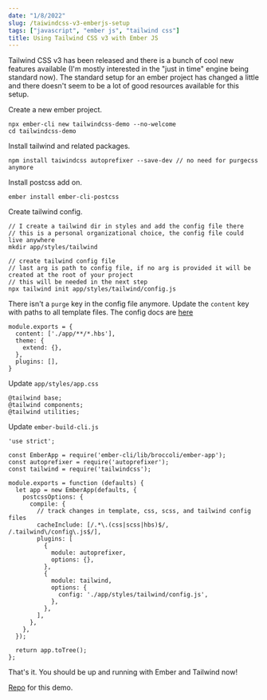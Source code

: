 ```yaml
---
date: "1/8/2022"
slug: /taiwindcss-v3-emberjs-setup
tags: ["javascript", "ember js", "tailwind css"]
title: Using Tailwind CSS v3 with Ember JS
---
```


Tailwind CSS v3 has been released and there is a bunch of cool new features available (I'm mostly interested in the "just in time" engine being standard now). The standard setup for an ember project has changed a little and there doesn't seem to be a lot of good resources available for this setup.

Create a new ember project.

```
npx ember-cli new tailwindcss-demo --no-welcome
cd tailwindcss-demo
```

Install tailwind and related packages.

```
npm install taiwindcss autoprefixer --save-dev // no need for purgecss anymore
```

Install postcss add on.

```
ember install ember-cli-postcss
```

Create tailwind config.

```
// I create a tailwind dir in styles and add the config file there
// this is a personal organizational choice, the config file could live anywhere
mkdir app/styles/tailwind

// create tailwind config file
// last arg is path to config file, if no arg is provided it will be created at the root of your project
// this will be needed in the next step
npx tailwind init app/styles/tailwind/config.js
```

There isn't a `purge` key in the config file anymore. Update the `content` key with paths to all template files. The config docs are [here](https://tailwindcss.com/docs/content-configuration)

```
module.exports = {
  content: ['./app/**/*.hbs'],
  theme: {
    extend: {},
  },
  plugins: [],
}
```

Update `app/styles/app.css`

```
@tailwind base;
@tailwind components;
@tailwind utilities;
```

Update `ember-build-cli.js`

```
'use strict';

const EmberApp = require('ember-cli/lib/broccoli/ember-app');
const autoprefixer = require('autoprefixer');
const tailwind = require('tailwindcss');

module.exports = function (defaults) {
  let app = new EmberApp(defaults, {
    postcssOptions: {
      compile: {
        // track changes in template, css, scss, and tailwind config files
        cacheInclude: [/.*\.(css|scss|hbs)$/, /.tailwind\/config\.js$/],
        plugins: [
          {
            module: autoprefixer,
            options: {},
          },
          {
            module: tailwind,
            options: {
              config: './app/styles/tailwind/config.js',
            },
          },
        ],
      },
    },
  });

  return app.toTree();
};
```
That's it. You should be up and running with Ember and Tailwind now!

[Repo](https://github.com/asasmith/tailwindcss-v3-ember) for this demo.